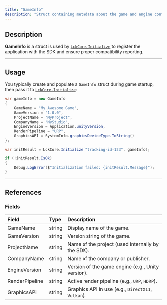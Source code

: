 ```yaml
---
title: "GameInfo"
description: "Struct containing metadata about the game and engine configuration, passed to LckCore during initialization."
---
```


## Description

**GameInfo** is a struct is used by [`LckCore.Initialize`](/api-reference/class/core/LckCore) to register the application with the SDK and ensure proper compatibility reporting.

---

## Usage

You typically create and populate a `GameInfo` struct during game startup, then pass it to [`LckCore.Initialize`](/api-reference/class/core/LckCore):

```c#
var gameInfo = new GameInfo
{
    GameName = "My Awesome Game",
    GameVersion = "1.0.0",
    ProjectName = "MyProject",
    CompanyName = "MyStudio",
    EngineVersion = Application.unityVersion,
    RenderPipeline = "URP",
    GraphicsAPI = SystemInfo.graphicsDeviceType.ToString()
};

var initResult = LckCore.Initialize("tracking-id-123", gameInfo);

if (!initResult.IsOk)
{
    Debug.LogError($"Initialization failed: {initResult.Message}");
}
```

---

## References

### Fields

| Field          | Type   | Description                                        |
| :------------- | :----- | :------------------------------------------------- |
| GameName       | string | Display name of the game.                          |
| GameVersion    | string | Version string of the game.                        |
| ProjectName    | string | Name of the project (used internally by the SDK).  |
| CompanyName    | string | Name of the company or publisher.                  |
| EngineVersion  | string | Version of the game engine (e.g., Unity version).  |
| RenderPipeline | string | Active render pipeline (e.g., `URP`, `HDRP`).      |
| GraphicsAPI    | string | Graphics API in use (e.g., `DirectX11`, `Vulkan`). |
